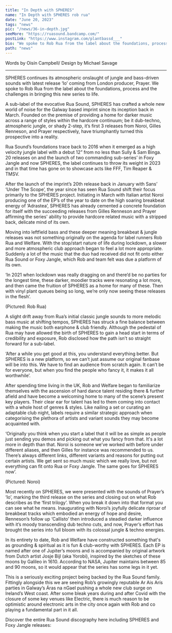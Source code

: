 ---
title: "In Depth with SPHERES"
name: "In Depth with SPHERES rob rua"
date: "June 20, 2023"
tags: "news"
pic: "/news/36-in-depth.jpg"
seeMore: "https://ruasound.bandcamp.com/"
postLink: "https://www.instagram.com/plantbassd___"
bio: "We spoke to Rob Rua from the label about the foundations, process and the challenges in bringing this SPHERES to life."
path: "news"
---

<p className="smallText">Words by Oisín Campbell/ Design by Michael Savage</p>

<hr />

SPHERES continues its atmospheric onslaught of jungle and bass-driven sounds with latest release ‘Io’ coming from London producer, Prayer. We spoke to Rob Rua from the label about the foundations, process and the challenges in bringing this new series to life.

<Picture src="/news/36-banner.png" alt="SPHERES banner" size={1200} />

A sub-label of the evocative Rua Sound, SPHERES has crafted a whole new world of noise for the Galway based imprint since its inception back in March. Founded on the premise of providing a home for darker music across a range of styles within the hardcore continuum; be it dub-techno, atmospheric jungle, or shady 2-step, it’s first 3 releases from Noroi, Gilles Renneson, and Prayer respectively, have triumphantly turned this prospective into a reality.

Rua Sound’s foundations trace back to 2016 when it emerged as a high velocity jungle label with a debut 12” from no less than Sully & Sam Binga. 20 releases on and the launch of two commanding sub-series’ in Foxy Jangle and now SPHERES, the label continues to throw its weight in 2023 and in that time has gone on to showcase acts like FFF, Tim Reaper & TMSV.

After the launch of the imprint’s 20th release back in January with Sans’ ‘Under The Scope’, the year since has seen Rua Sound shift their focus primarily to the SPHERES project. Initiating in March with Italian artist Noroi producing one of the EP’s of the year to date on the high soaring breakbeat energy of ‘Adrastea’, SPHERES has already cemented a concrete foundation for itself with the succeeding releases from Gilles Renneson and Prayer affirming the series' ability to provide hardcore related music with a stripped back, delicate mind of its own.

Moving into leftfield bass and these deeper meaning breakbeat & jungle releases was not something originally on the agenda for label runners Rob Rua and Welfare. With the stop/start nature of life during lockdown, a slower and more atmospheric club approach began to feel a lot more appropriate. Suddenly a lot of the music that the duo had received did not fit onto either Rua Sound or Foxy Jangle, which Rob and team felt was due a platform of its own.

‘In 2021 when lockdown was really dragging on and there’d be no parties for the longest time, these darker, moodier tracks were resonating a lot more, and then came the fruition of SPHERES as a home for many of these. Then with vinyl plant queues being so long, we’re only now seeing these releases in the flesh’.

<Picture src="/news/36-rob.jpg" alt="rob rua cover pic" size={1200} />
<p className="smallText">(Pictured: Rob Rua)</p>

A slight drift away from Rua’s initial classic jungle sounds to more melodic bass music at shifting tempos, SPHERES has struck a fine balance between making the music both earphone & club friendly. Although the pedestal of Rua may have allowed the birth of SPHERES to gain a head start in terms of credibility and exposure, Rob disclosed how the path isn’t so straight forward for a sub-label.

‘After a while you get good at this, you understand everything better. But SPHERES is a new platform, so we can’t just assume our original fanbase will be into this. We have to find an audience from scratch again. It can’t be for everyone, but when you find the people who fancy it, it makes it all worthwhile’.

After spending time living in the UK, Rob and Welfare began to familiarize themselves with the ascension of hard dance talent residing there & further afield and have become a welcoming home to many of the scene’s present key players. Their clear ear for talent has led to them coming into contact with a whole host of genres & styles. Like nailing a set or curating an adaptable club night, labels require a similar strategic approach when categorising the plethora of artists and variant sounds they may become acquainted with.

‘Originally you think when you start a label that it will be as simple as people just sending you demos and picking out what you fancy from that. It's a lot more in depth than that. Noroi is someone we’ve worked with before under different aliases, and then Gilles for instance was recommended to us. There’s always different links, different variants and reasons for putting out certain artists. We get sent so much music which we really love, but not everything can fit onto Rua or Foxy Jangle. The same goes for SPHERES now’.

<Picture src="/news/36-noroi.png" alt="Noroi cover pic" size={1200} />
<p className="smallText">(Pictured: Noroi)</p>

Most recently on SPHERES, we were presented with the sounds of Prayer’s ‘Io’, marking the third release on the series and closing out on what Rob describes as the ‘first trilogy’. When you break it down into that format you can see what he means. Inaugurating with Noroi’s joyfully delicate riproar of breakbeat tracks which embodied an energy of hope and desire, Renneson’s follow up ‘Callisto’ then introduced a steadied darker influence with it’s moody transcending dub techno cuts, and now, Prayer’s effort has brought the series into full bloom with its colossal jungle & techno energies.

In its entirety to date, Rob and Welfare have constructed something that's as grounding & spiritual as it is fun & club-worthy with SPHERES. Each EP is named after one of Jupiter’s moons and is accompanied by original artwork from Dutch artist Josje Bijl (aka Yorobi), inspired by the sketches of these moons by Galileo in 1610. According to NASA, Jupiter maintains between 85 and 90 moons, so it would appear that the series has some legs in it yet.

This is a seriously exciting project being backed by the Rua Sound family. Fittingly alongside this we are seeing Rob’s growingly reputable Ar Ais Arís parties in Galway’s Áras na nGael pushing a whole new club surge on Ireland’s West coast. After some bleak years during and after Covid with the closure of some key venues like Electric, there is much reason to be optimistic around electronic arts in the city once again with Rob and co playing a fundamental part in it all.

Discover the entire Rua Sound discography here including SPHERES and Foxy Jangle releases: <HoverLink url="https://ruasound.bandcamp.com/" inline external />
